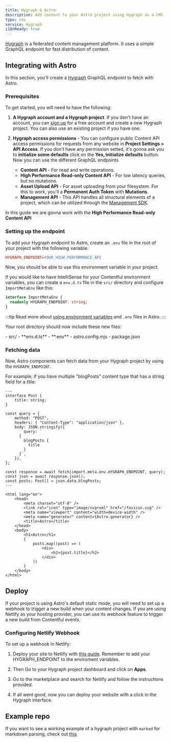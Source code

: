 ```yaml
---
title: Hygraph & Astro
description: Add content to your Astro project using Hygraph as a CMS
type: cms
service: Hygraph
i18nReady: true
---
```


[Hygraph](https://hygraph.com/) is a federated content management platform. It uses a simple GraphQL endpoint for fast distribution of content.

## Integrating with Astro

In this section, you'll create a [Hygraph](https://hygraph.com/) GraphQL endpoint to fetch with Astro.

### Prerequisites

To get started, you will need to have the following:

1. **A Hygraph account and a Hygraph project**. If you don't have an account, you can [sign up](https://app.hygraph.com/signup) for a free account and create a new Hygraph project. You can also use an existing project if you have one. 

2. **Hygraph access permissions** - You can configure public Content API access permissions for requests from any website in **Project Settings > API Access**. If you don't have any permission setted, it's gonna ask you to **initialize some defaults** click on the **Yes, initialize defaults** button. Now you can use the different GraphQL endpoints

    - **Content API** - For read and write operations. 
    - **High Performance Read-only Content API** - For low latency queries, but no mutations.
    - **Asset Upload API** - For asset uploading from your filesystem. For this to work, you'll a **Permanent Auth Token** with **Mutations**.
    - **Management API** - This API handles all structural elements of a project, which can be utilized through the [Management SDK](https://hygraph.com/features/developer-operations/management-sdk).
    
 In this guide we are gonna work with the **High Performance Read-only Content API**

### Setting up the endpoint

To add your Hygraph endpoint to Astro, create an `.env` file in the root of your project with the following variable:

```ini title=".env"
HYGRAPH_ENDPOINT=YOUR_HIGH_PERFORMANCE_API
```

Now, you should be able to use this environment variable in your project. 

If you would like to have IntelliSense for your Contentful environment variables, you can create a `env.d.ts` file in the `src/` directory and configure `ImportMetaEnv` like this:

```ts title="src/env.d.ts"
interface ImportMetaEnv {
  readonly HYGRAPH_ENDPOINT: string;
}
```
:::tip
Read more about [using environment variables](/en/guides/environment-variables/) and `.env` files in Astro.
:::

Your root directory should now include these new files:

<FileTree title="Project Structure">
- src/
  - **env.d.ts**
- **.env**
- astro.config.mjs
- package.json
</FileTree>

### Fetching data

Now, Astro components can fetch data from your Hygraph project by using the `HYGRAPH_ENDPOINT`. 

For example, if you have multiple "blogPosts" content type that has a string field for a title:

```astro title="src/pages/index.astro"
---
interface Post {
	title: string;
}

const query = {
	method: "POST",
	headers: { "Content-Type": "application/json" },
	body: JSON.stringify({
		query: `
      {
        blogPosts {
          title
        }
      }`,
	}),
};

const response = await fetch(import.meta.env.HYGRAPH_ENDPOINT, query);
const json = await response.json();
const posts: Post[] = json.data.blogPosts;
---

<html lang="en">
	<head>
		<meta charset="utf-8" />
		<link rel="icon" type="image/svg+xml" href="/favicon.svg" />
		<meta name="viewport" content="width=device-width" />
		<meta name="generator" content={Astro.generator} />
		<title>Astro</title>
	</head>
	<body>
		<h1>Astro</h1>
		{
			posts.map((post) => (
				<div>
					<h2>{post.title}</h2>
				</div>
			))
		}
	</body>
</html>
```
## Deploy

If your project is using Astro's default static mode, you will need to set up a webhook to trigger a new build when your content changes. If you are using Netlify as your hosting provider, you can use its webhook feature to trigger a new build from Contentful events. 

### Configuring Netlify Webhook

To set up a webhook in Netlify:

1. Deploy your site to Netlify with [this guide](https://docs.astro.build/en/guides/deploy/netlify/). Remember to add your HYGRAPH_ENDPOINT to the enviroment variables.

2. Then Go to your Hygraph project dashboard and click on **Apps**. 

3. Go to the marketplace and search for Netlify and follow the instructions provided.

4. If all went good, now you can deploy your website with a click in the Hygraph interface.

## Example repo

If you  want to see a working example of a hygraph project with `marked` for markdown parsing, check out [this](https://github.com/camunoz2/example-astrowithhygraph)
